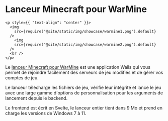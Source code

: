 # Lanceur Minecraft pour WarMine

```mdx-code-block
<p style={{ "text-align": "center" }}>
  <img
    src={require("@site/static/img/showcase/warmine1.png").default}
  />
    <img
    src={require("@site/static/img/showcase/warmine2.png").default}
  />
  <br />
</p>
```

Le [lanceur Minecraft pour WarMine](https://warmine.ru/) est une application Wails qui vous permet de rejoindre facilement des serveurs de jeu modifiés et de gérer vos comptes de jeu.

Le lanceur télécharge les fichiers de jeu, vérifie leur intégrité et lance le jeu avec une large gamme d'options de personnalisation pour les arguments de lancement depuis le backend.

Le frontend est écrit en Svelte, le lanceur entier tient dans 9 Mo et prend en charge les versions de Windows 7 à 11.